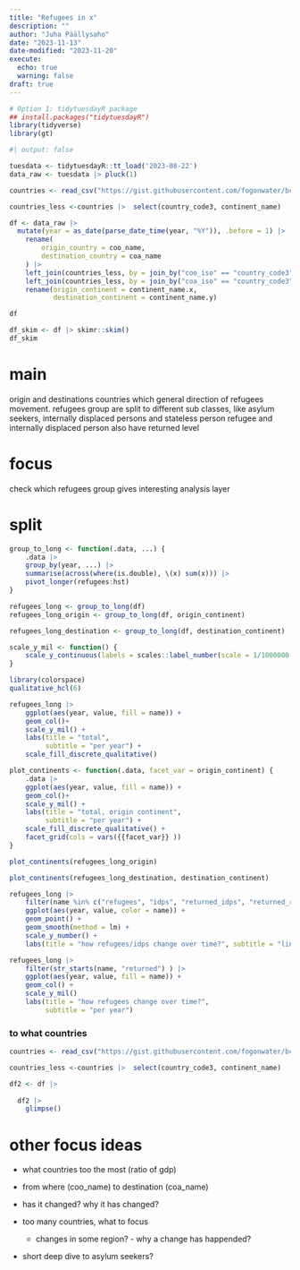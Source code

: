 ```yaml
---
title: "Refugees in x"
description: ""
author: "Juha Päällysaho"
date: "2023-11-13"
date-modified: "2023-11-20"
execute:
  echo: true
  warning: false
draft: true
---
```




```r
# Option 1: tidytuesdayR package 
## install.packages("tidytuesdayR")
library(tidyverse)
library(gt)
```


```r
#| output: false 

tuesdata <- tidytuesdayR::tt_load('2023-08-22')
data_raw <- tuesdata |> pluck(1)
```

```r
countries <- read_csv("https://gist.githubusercontent.com/fogonwater/bc2b98baeb2aa16b5e6fbc1cf3d7d545/raw/6fd2951260d8f171181a45d2f09ee8b2c7767330/countries.csv") # get continents data

countries_less <-countries |>  select(country_code3, continent_name)

```


```r
df <- data_raw |> 
  mutate(year = as_date(parse_date_time(year, "%Y")), .before = 1) |> 
    rename(
        origin_country = coo_name,
        destination_country = coa_name
    ) |> 
    left_join(countries_less, by = join_by("coo_iso" == "country_code3")) |> 
    left_join(countries_less, by = join_by("coa_iso" == "country_code3")) |> 
    rename(origin_continent = continent_name.x,
           destination_continent = continent_name.y)

df
```

```r

df_skim <- df |> skimr::skim()
df_skim
```



# main

origin and destinations countries which general direction of refugees movement.
refugees group are split to different sub classes, like asylum seekers, internally displaced persons and stateless person 
refugee and internally displaced person also have returned level

# focus

check which refugees group gives interesting analysis layer


# split

```r
group_to_long <- function(.data, ...) {
    .data |> 
    group_by(year, ...) |> 
    summarise(across(where(is.double), \(x) sum(x))) |> 
    pivot_longer(refugees:hst)
}

refugees_long <- group_to_long(df)
refugees_long_origin <- group_to_long(df, origin_continent)

refugees_long_destination <- group_to_long(df, destination_continent)

```

```r
scale_y_mil <- function() {
    scale_y_continuous(labels = scales::label_number(scale = 1/1000000 ,big.mark = " ", suffix = "M"))
}
```

```r
library(colorspace)
qualitative_hcl(6)
```


```r
refugees_long |> 
    ggplot(aes(year, value, fill = name)) +
    geom_col()+
    scale_y_mil() +
    labs(title = "total",
         subtitle = "per year") +
    scale_fill_discrete_qualitative()
```
```r
plot_continents <- function(.data, facet_var = origin_continent) {
    .data |> 
    ggplot(aes(year, value, fill = name)) +
    geom_col()+
    scale_y_mil() +
    labs(title = "total, origin continent",
         subtitle = "per year") +
    scale_fill_discrete_qualitative() +
    facet_grid(cols = vars({{facet_var}} ))
}

plot_continents(refugees_long_origin)

```

```r

plot_continents(refugees_long_destination, destination_continent)

```


```r
refugees_long |> 
    filter(name %in% c("refugees", "idps", "returned_idps", "returned_refugees")) |> 
    ggplot(aes(year, value, color = name)) +
    geom_point() +
    geom_smooth(method = lm) +
    scale_y_number() +
    labs(title = "how refugees/idps change over time?", subtitle = "linear trend")
```



```r
refugees_long |> 
    filter(str_starts(name, "returned") ) |>
    ggplot(aes(year, value, fill = name)) +
    geom_col() +
    scale_y_mil()
    labs(title = "how refugees change over time?",
         subtitle = "per year")
```



### to what countries

```r

countries <- read_csv("https://gist.githubusercontent.com/fogonwater/bc2b98baeb2aa16b5e6fbc1cf3d7d545/raw/6fd2951260d8f171181a45d2f09ee8b2c7767330/countries.csv") 

countries_less <-countries |>  select(country_code3, continent_name)

df2 <- df |> 
    
  df2 |>   
    glimpse()
```


# other focus ideas

* what countries too the most (ratio of gdp)
* from where (coo_name) to destination (coa_name)
* has it changed? why it has changed?

* too many countries, what to focus
  + changes in some region? - why a change has happended?
* short deep dive to asylum seekers?
